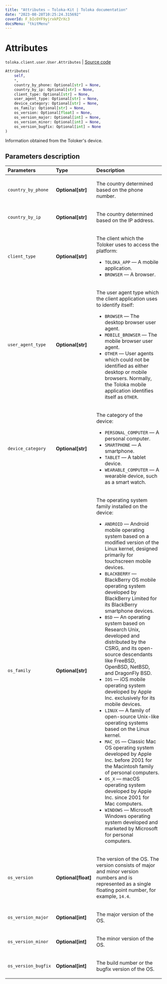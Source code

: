 ```yaml
---
title: "Attributes — Toloka-Kit | Toloka documentation"
date: "2023-08-28T10:25:24.315692"
coverId: F_bIcOYF9yjrxkPZrXc3
docsMenu: "tkitMenu"
---
```


# Attributes

`toloka.client.user.User.Attributes` | [Source code](https://github.com/Toloka/toloka-kit/blob/v1.2.1/src/client/user.py#L24)

```python
Attributes(
    self,
    *,
    country_by_phone: Optional[str] = None,
    country_by_ip: Optional[str] = None,
    client_type: Optional[str] = None,
    user_agent_type: Optional[str] = None,
    device_category: Optional[str] = None,
    os_family: Optional[str] = None,
    os_version: Optional[float] = None,
    os_version_major: Optional[int] = None,
    os_version_minor: Optional[int] = None,
    os_version_bugfix: Optional[int] = None
)
```

Information obtained from the Toloker's device.

## Parameters description

| Parameters | Type | Description |
| :----------| :----| :-----------|
`country_by_phone`|**Optional\[str\]**|<p>The country determined based on the phone number.</p>
`country_by_ip`|**Optional\[str\]**|<p>The country determined based on the IP address.</p>
`client_type`|**Optional\[str\]**|<p>The client which the Toloker uses to access the platform:</p> <ul> <li>`TOLOKA_APP` — A mobile application.</li> <li>`BROWSER` — A browser.</li> </ul>
`user_agent_type`|**Optional\[str\]**|<p>The user agent type which the client application uses to identify itself:</p> <ul> <li>`BROWSER` — The desktop browser user agent.</li> <li>`MOBILE_BROWSER` — The mobile browser user agent.</li> <li>`OTHER` — User agents which could not be identified as either desktop or mobile browsers.   Normally, the Toloka mobile application identifies itself as `OTHER`.</li> </ul>
`device_category`|**Optional\[str\]**|<p>The category of the device:</p> <ul> <li>`PERSONAL_COMPUTER` — A personal computer.</li> <li>`SMARTPHONE` — A smartphone.</li> <li>`TABLET` — A tablet device.</li> <li>`WEARABLE_COMPUTER` — A wearable device, such as a smart watch.</li> </ul>
`os_family`|**Optional\[str\]**|<p>The operating system family installed on the device:</p> <ul> <li>`ANDROID` — Android mobile operating system based on a modified version of the Linux kernel, designed primarily for touchscreen mobile devices.</li> <li>`BLACKBERRY` — BlackBerry OS mobile operating system developed by BlackBerry Limited for its BlackBerry smartphone devices.</li> <li>`BSD` — An operating system based on Research Unix, developed and distributed by the CSRG, and its open-source descendants like FreeBSD, OpenBSD, NetBSD, and DragonFly BSD.</li> <li>`IOS` — iOS mobile operating system developed by Apple Inc. exclusively for its mobile devices.</li> <li>`LINUX` — A family of open-source Unix-like operating systems based on the Linux kernel.</li> <li>`MAC_OS` — Classic Mac OS operating system developed by Apple Inc. before 2001 for the Macintosh family of personal computers.</li> <li>`OS_X` — macOS operating system developed by Apple Inc. since 2001 for Mac computers.</li> <li>`WINDOWS` — Microsoft Windows operating system developed and marketed by Microsoft for personal computers.</li> </ul>
`os_version`|**Optional\[float\]**|<p>The version of the OS. The version consists of major and minor version numbers and is represented as a single floating point number, for example, `14.4`.</p>
`os_version_major`|**Optional\[int\]**|<p>The major version of the OS.</p>
`os_version_minor`|**Optional\[int\]**|<p>The minor version of the OS.</p>
`os_version_bugfix`|**Optional\[int\]**|<p>The build number or the bugfix version of the OS.</p>